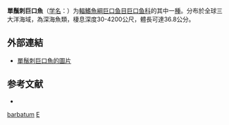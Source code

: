 {{Speciesbox
| taxon = Echiostoma barbatum
| binomial_authority = [[Lowe|Lowe]], 1843
| status = NE
| status_system = IUCN3.1
| image = Echiostoma barbatum.jpg
| synonyms = *''Echiostoma calliobarba, Parr, 1934''
*''Echiostoma ctenobarba, Parr, 1927''
*''Echiostoma ctenobarba ctenobarba, Parr, 1927''
*''Echiostoma ctenobarba ramifer, Parr, 1934''
*''Echiostoma guentheri, Regan & Trewavas, 1930''
}}

'''單鬚刺巨口魚'''（[[学名|学名]]：{{lang|la|''Echiostoma barbatum''}}）为[[輻鰭魚綱|輻鰭魚綱]][[巨口鱼目|巨口鱼目]][[巨口鱼科|巨口鱼科]]的其中一[[種|種]]。分布於全球三大洋海域，為深海魚類，棲息深度30-4200公尺，體長可達36.8公分。

==外部連結==
* [http://fishbase.org.cn/Photos/ThumbnailsSummary.php?ID=10214 單鬚刺巨口魚的圖片]{{dead link|date=2017年12月 |bot=InternetArchiveBot |fix-attempted=yes }}

== 参考文献 ==
{{refbegin}}
*{{FishBase_species|genus=Echiostoma|species=barbatum|year=2012|month=2}}
{{refend}}

{{Taxonbar}}
[[Category:刺巨口魚属|barbatum]]
[[Category:1843年描述的鱼类|E]]
{{animal-stub}}
